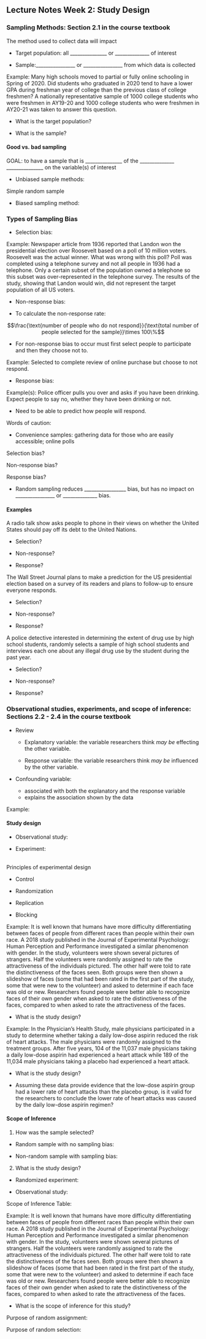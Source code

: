 ## Lecture Notes Week 2: Study Design

\setstretch{1}

### Sampling Methods: Section 2.1 in the course textbook {-}

\setstretch{1.5}

The method used to collect data will impact 

* Target population: all _______________ or ______________ of interest 

* Sample:________________ or ________________ from which data is collected

\setstretch{1}

Example: Many high schools moved to partial or fully online schooling in Spring of 2020. Did students who graduated in 2020 tend to have a lower GPA during freshman year of college than the previous class of college freshmen? A nationally representative sample of 1000 college students who were freshmen in AY19-20 and 1000 college students who were freshmen in AY20-21 was taken to answer this question.

* What is the target population?

\vspace{0.2in}

* What is the sample?

\vspace{0.2in}

#### Good vs. bad sampling {-}

\setstretch{1.5}

GOAL: to have a sample that is _______________ of the
______________ _______________ on the variable(s) of interest

\setstretch{1}

* Unbiased sample methods:

\vspace{0.5in}

\rgi \rgi Simple random sample

* Biased sampling method: 

\vspace{0.5in}

### Types of Sampling Bias {-}

* Selection bias: 

\vspace{0.5in}

Example: Newspaper article from 1936 reported that Landon won the presidential election over Roosevelt based on a poll of 10 million voters. Roosevelt was the actual winner.  What was wrong with this poll?  Poll was completed using a telephone survey and not all people in 1936 had a telephone.  Only a certain subset of the population owned a telephone so this subset was over-represented in the telephone survey. The results of the study, showing that Landon would win, did not represent the target population of all US voters.

* Non-response bias:  

\vspace{0.5in}

* To calculate the non-response rate: 
    
$$\frac{\text{number of people who do not respond}}{\text{total number of people selected for the sample}}\times 100\%$$
 
* For non-response bias to occur must first select people to participate and then they choose not to.
    

Example:  Selected to complete review of online purchase but choose to not respond. 
    
* Response bias:

\vspace{0.5in}

Example(s): Police officer pulls you over and asks if you have been drinking.  Expect people to say no, whether they have been drinking or not.  
    
* Need to be able to predict how people will respond.
    
Words of caution:

* Convenience samples: gathering data for those who are easily
accessible; online polls

\setstretch{1.5}

\rgi \rgi Selection bias? 
    
\rgi \rgi Non-response bias?  
    
\rgi \rgi Response bias? 

* Random sampling reduces _________________ bias, but 
has no impact on ________________ or ______________ bias.

\setstretch{1}

#### Examples {-}

A radio talk show asks people to phone in their views on whether the United States should pay off its debt to the United Nations.

* Selection?

\vspace{0.3in}

* Non-response?

\vspace{0.3in}

* Response?

\vspace{0.3in}

The Wall Street Journal plans to make a prediction for the US presidential election based on a survey of its readers and plans to follow-up to ensure everyone responds.

* Selection?

\vspace{0.3in}

* Non-response?

\vspace{0.3in}

* Response?

\vspace{0.3in}
    
A police detective interested in determining the extent of drug use by high school students, randomly selects a sample of high school students and interviews each one about any illegal drug use by the student during the past year.

* Selection?

\vspace{0.3in}

* Non-response?

\vspace{0.3in}

* Response?

\vspace{0.3in}
    
### Observational studies, experiments, and scope of inference: Sections 2.2 - 2.4 in the course textbook {-}

* Review

    - Explanatory variable: the variable researchers think *may be* effecting the other variable.
    
    - Response variable: the variable researchers think *may be* influenced by the other variable.

* Confounding variable: 
    - associated with both the explanatory and the response variable
    - explains the association shown by the data 

Example: 

\vspace{1in}

#### Study design {-}

* Observational study: 

\vspace{0.5in}

* Experiment: 

\vspace{0.5in}
\
Principles of experimental design

* Control
\vspace{0.2in}

* Randomization
\vspace{0.2in}

* Replication
\vspace{0.2in}

* Blocking
\vspace{0.2in}
    
Example: It is well known that humans have more difficulty differentiating between faces of people from different races than people within their own race. A 2018 study published in the Journal of Experimental Psychology: Human Perception and Performance investigated a similar phenomenon with gender. In the study, volunteers were shown several pictures of strangers. Half the volunteers were randomly assigned to rate the attractiveness of the individuals pictured. The other half were told to rate the distinctiveness of the faces seen. Both groups were then shown a slideshow of faces (some that had been rated in the first part of the study, some that were new to the volunteer) and asked to determine if each face was old or new. Researchers found people were better able to recognize faces of their own gender when asked to rate the distinctiveness of the faces, compared to when asked to rate the attractiveness of the faces.

* What is the study design?
    
\vspace{0.5in}


Example: In the Physician's Health Study, male physicians participated in a study to determine whether taking a daily low-dose aspirin reduced the risk of heart attacks. The male physicians were randomly assigned to the treatment groups. After five years, 104 of the 11,037 male physicians taking a daily low-dose aspirin had experienced a heart attack while 189 of the 11,034 male physicians taking a placebo had experienced a heart attack. 

* What is the study design?
    
\vspace{0.5in}

* Assuming these data provide evidence that the low-dose aspirin group had a lower rate of heart attacks than the placebo group, is it valid for the researchers to conclude the lower rate of heart attacks was caused by the daily low-dose aspirin regimen?

\vspace{0.5in}
    
#### Scope of Inference {-}

1. How was the sample selected?

* Random sample with no sampling bias:

\vspace{0.3in}

* Non-random sample with sampling bias:

\vspace{0.3in}

\newpage

2. What is the study design?

* Randomized experiment:
    
\vspace{0.3in}

* Observational study:
    
\vspace{0.3in}

Scope of Inference Table:

\vspace{2in}



Example: It is well known that humans have more difficulty differentiating between faces of people from different races than people within their own race. A 2018 study published in the Journal of Experimental Psychology: Human Perception and Performance investigated a similar phenomenon with gender. In the study, volunteers were shown several pictures of strangers. Half the volunteers were randomly assigned to rate the attractiveness of the individuals pictured. The other half were told to rate the distinctiveness of the faces seen. Both groups were then shown a slideshow of faces (some that had been rated in the first part of the study, some that were new to the volunteer) and asked to determine if each face was old or new. Researchers found people were better able to recognize faces of their own gender when asked to rate the distinctiveness of the faces, compared to when asked to rate the attractiveness of the faces.

* What is the scope of inference for this study?

\vspace{0.8in}

Purpose of random assignment:

\vspace{0.8in}

Purpose of random selection:

\newpage
\vspace{0.8in}
